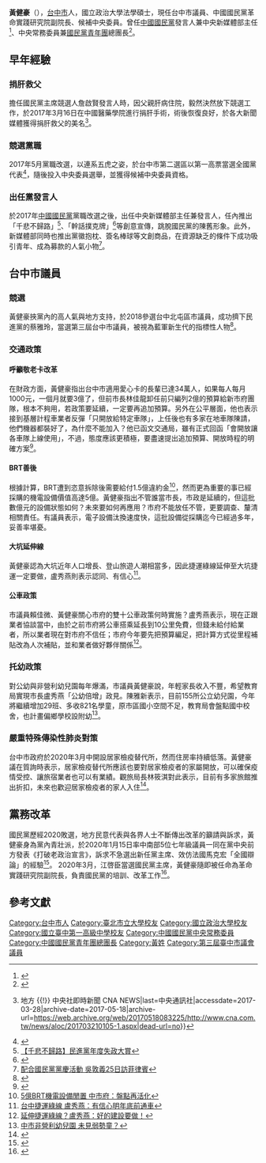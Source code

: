 {{advert|time=2020-04-30T15:17:36+00:00}}
{{Infobox_officeholder
| name = 黃健豪
| image name 
|office =  [[File:Taichung_City_flag.svg|30px]][[臺中市議會|臺中市議會]]第3屆[[第三屆臺中市議員列表|議員]]
|term_start= 2018年12月25日
|term_end= 2022年11月24日
| constituency = 第八選區（[[北屯區|北屯區]]）
|office1 =  [[中國國民黨|中國國民黨]]發言人兼中央新媒體部主任
|term_start1= 2017年9月3日
|term_end1= 2018年9月3日
|chairman1= [[吳敦義|吳敦義]]
| period =
| sex = 男 
| nationality = {{ROC}}
| date of birth = {{birth date and age|1988|6|13|catdlx=}}
| place of birth = {{ROC}}[[臺灣省|臺灣省]][[臺中市|臺中市]]
| party = {{Kmt|23px}}
| educate = 
* [[臺中市立居仁國民中學|臺中市立居仁國民中學]] 畢業
* [[台北市立大學|台北市立大學]]社會暨公共事務學系法學士
* [[國立政治大學|國立政治大學]]政治學研究所法學碩士
| past = 
*[[國立台中第一高級中學|國立台中第一高級中學]]學生會 會長<br><span style="color: blue;">(2004年)</span>
*[[中國國民黨|中國國民黨]] 中央常務委員<br><span style="color: blue;">(2010年－2011年)</span>
*[[國民黨青年團|國民黨青年團]] 總團長<br><span style="color: blue;">(2010年－2011年)</span>
*[[連勝文|連勝文]]競選台北市長辦公室 青年發言人<br><span style="color: blue;">(2014年)</span>
*[[中華民國經濟部|中華民國經濟部]] 同簡任秘書<br><span style="color: blue;">(2015年－2016年)</span>
*青興資本投資公司 投資經理<br><span style="color: blue;">(2016年－2017年)</span>
*[[詹啟賢|詹啟賢]]競選主席辦公室 發言人<br><span style="color: blue;">(2017年)</span>
*[[中國國民黨|中國國民黨]]全國代表大會 代表<br><span style="color: blue;">(2017年－)</span>
*[[中國國民黨|中國國民黨]] 候補中央委員<br><span style="color: blue;">(2017年－)</span>
*[[中國國民黨|中國國民黨]] 發言人<br><span style="color: blue;">(2017年－2018年)</span>
*[[中國國民黨|中國國民黨]] 中央新媒體部代理主任<br><span style="color: blue;">(2017年－2018年)</span>
*第3屆[[臺中市議會|臺中市議會]]議員<br><span style="color: blue;">(2018年12月25日－)</span>
*[[中國國民黨|中國國民黨]] 革命實踐研究院 副院長<br><span style="color: blue;">(2020年3月5日－)</span>
}}
'''黃健豪'''（{{bd|1988年|6月13日}}），[[台中市|台中市]]人，國立政治大學法學碩士，現任台中市議員、中國國民黨革命實踐研究院副院長、候補中央委員。曾任[[中國國民黨|中國國民黨]]發言人兼中央新媒體部主任<ref>{{Cite web |url=https://video.udn.com/news/746319 |title=培養人才 藍也組七年級發言人團 |access-date=2017-10-07 |archive-date=2018-06-12 |archive-url=https://web.archive.org/web/20180612163224/https://video.udn.com/news/746319 |dead-url=no }}</ref>、中央常務委員兼[[國民黨青年團|國民黨青年團]]總團長<ref>{{Cite web|url=https://www.youtube.com/watch?v=y1_6krTGVBs|title=中國國民黨第五屆青年團總團長_黃健豪|accessdate=2010-09-26|author=|date=|publisher=|archive-date=2017-05-11|archive-url=https://web.archive.org/web/20170511060051/https://www.youtube.com/watch?v=y1_6krTGVBs|dead-url=no}}</ref>。

== 早年經驗 ==
=== 捐肝救父 ===

擔任國民黨主席競選人詹啟賢發言人時，因父親肝病住院，毅然決然放下競選工作，於2017年3月16日在中國醫藥學院進行捐肝手術，術後恢復良好，於各大新聞媒體獲得捐肝救父的美名<ref>{{Cite news|url=http://www.cna.com.tw/news/aloc/201703210105-1.aspx|title=幕僚捐肝救父  詹啟賢感佩赴醫院探視 {{!}} 地方 {{!}} 中央社即時新聞 CNA NEWS|last=中央通訊社|accessdate=2017-03-28|archive-date=2017-05-18|archive-url=https://web.archive.org/web/20170518083225/http://www.cna.com.tw/news/aloc/201703210105-1.aspx|dead-url=no}}</ref>。

=== 競選黨職 ===

2017年5月黨職改選，以連系五虎之姿，於台中市第二選區以第一高票當選全國黨代表<ref>{{Cite web |url=https://udn.com/news/story/6656/2327898 |title=連系子弟兵搶攻黨代表選舉 連勝文要再戰柯P？ |access-date=2017-10-07 |archive-date=2017-10-07 |archive-url=https://web.archive.org/web/20171007121248/https://udn.com/news/story/6656/2327898 |dead-url=no }}</ref>，隨後投入中央委員選舉，並獲得候補中央委員資格。

=== 出任黨發言人 ===

於2017年[[中國國民黨|中國國民黨]]黨職改選之後，出任中央新媒體部主任兼發言人，任內推出「千悲不歸路」<ref>[https://www.facebook.com/mykmt/videos/%E5%8D%83%E6%82%B2%E4%B8%8D%E6%AD%B8%E8%B7%AF%E6%B0%91%E9%80%B2%E9%BB%A8%E5%B9%B4%E5%BA%A6%E5%A4%B1%E6%94%BF%E5%A4%A7%E8%B3%9E%E4%BB%80%E9%BA%BC%E8%94%A1%E8%8B%B1%E6%96%87%E4%BE%86%E5%88%B0%E5%9C%8B%E6%B0%91%E9%BB%A8%E8%AC%99%E5%8D%91%E8%AC%99%E5%8D%91%E5%86%8D%E8%AC%99%E5%8D%91%E4%BE%86%E7%8E%A9%E6%A1%8C%E9%81%8A%E5%95%8A/10156008510597973/ 【千悲不歸路】民進黨年度失政大賞]</ref>、「幹話撲克牌」<ref>{{Cite web |url=https://udn.com/vote2018/story/7325/3491551 |title=超夯「幹話撲克牌」 台中這2個議員候選人有一手好牌 |access-date=2019-01-30 |archive-date=2019-01-30 |archive-url=https://web.archive.org/web/20190130165313/https://udn.com/vote2018/story/7325/3491551 |dead-url=no }}</ref>等創意宣傳，跳脫國民黨的陳舊形象。此外，新媒體部同時也推出黨徽抱枕、簽名棒球等文創商品，在資源缺乏的條件下成功吸引青年、成為募款的人氣小物<ref>[https://tw.appledaily.com/new/realtime/20171122/1246029/ 配合國民黨黨慶活動 吳敦義25日訪菲律賓]</ref>。

== 台中市議員 ==
=== 競選 ===

黃健豪挾黨內的高人氣與地方支持，於2018參選台中北屯區市議員，成功擠下民進黨的蔡雅玲，當選第三屆台中市議員，被視為藍軍新生代的指標性人物<ref>{{Cite web |url=https://www.chinatimes.com/realtimenews/20181125002513-260407 |title=台中》老將沈佑蓮5連霸 新人黃健豪插旗成功 |access-date=2019-01-30 |archive-date=2020-06-10 |archive-url=https://web.archive.org/web/20200610045633/https://www.chinatimes.com/realtimenews/20181125002513-260407 |dead-url=no }}</ref>。

=== 交通政策 ===
==== 呼籲敬老卡改革 ====

在財政方面，黃健豪指出台中市適用愛心卡的長輩已達34萬人，如果每人每月1000元，一個月就要3億了，但前市長林佳龍卸任前只編列2億的預算給新市府團隊，根本不夠用，若政策要延續，一定要再追加預算。另外在公平層面，他也表示接到基層計程車業者反彈「只開放給特定車隊」，上任後也有多家在地車隊陳請，他們機器都裝好了，為什麼不能加入？他已函文交通局，雖有正式回函「會開放讓各車隊上線使用」，不過，態度應該更積極，要盡速提出追加預算、開放時程的明確方案<ref>{{Cite web |url=https://udn.com/news/story/7325/3611609 |title=藍綠議員都聲援 中市敬老卡搭小黃應開放所有車隊 |access-date=2019-01-30 |archive-date=2019-04-22 |archive-url=https://web.archive.org/web/20190422100810/https://udn.com/news/story/7325/3611609 |dead-url=no }}</ref>。

==== BRT善後 ====

根據計算，BRT遭到恣意拆除後需要給付1.5億違約金<ref>[https://udn.com/news/story/11322/3687881 5億BRT機電設備閒置 中市府：盤點再活化]</ref>，然而更為重要的事已經採購的機電設備價值高達5億。黃健豪指出不管誰當市長，市政是延續的，但這批數億元的設備狀態如何？未來要如何再應用？市府不能放任不管，更要調查、釐清相關責任。有議員表示，電子設備汰換速度快，這批設備從採購迄今已經過多年，妥善率堪憂。

==== 大坑延伸線 ====

黃健豪認為大坑近年人口增長、登山旅遊人潮相當多，因此捷運綠線延伸至大坑捷運一定要做，盧秀燕則表示認同、有信心<ref>[https://udn.com/news/story/11322/3693557 台中捷運綠線 盧秀燕：有信心明年底前通車]</ref>。

==== 公車政策 ====

市議員賴佳微、黃健豪關心市府的雙十公車政策何時實施？盧秀燕表示，現在正跟業者協談當中，由於之前市府將公車搭乘延長到10公里免費，但錢未給付給業者，所以業者現在對市府不信任；市府今年要先把預算編足，把計算方式從里程補貼改為人次補貼，並和業者做好夥伴關係<ref>[https://www.chinatimes.com/realtimenews/20190312000019-260407 延伸捷運綠線？盧秀燕：好的建設要做！]</ref>。

=== 托幼政策 ===

對公幼與非營利幼兒園每年爆滿，市議員黃健豪說，年輕家長收入不豐，希望教育局實現市長盧秀燕「公幼倍增」政見。陳雅新表示，目前155所公立幼兒園，今年將繼續增加29班、多收821名學童，原市區國小空間不足，教育局會盤點國中校舍，也計畫偏鄉學校設附幼<ref>[https://udn.com/news/story/11322/367745 中市非營利幼兒園 未見弱勢童？]</ref>。

=== 嚴重特殊傳染性肺炎對策 ===

台中市政府於2020年3月中開設居家檢疫替代所，然而住房率持續低落。黃健豪議在質詢時表示，居家檢疫替代所應該也要對居家檢疫者的家屬開放，可以確保疫情受控、讓旅宿業者也可以有業績。觀旅局長林筱淇對此表示，目前有多家旅館推出折扣，未來也歡迎居家檢疫者的家人入住<ref>{{Cite web |url=https://tw.news.yahoo.com/%E4%B8%AD%E5%B8%82%E5%B1%85%E5%AE%B6%E6%AA%A2%E7%96%AB%E6%9B%BF%E4%BB%A3%E6%89%80%E5%A4%9A%E4%BA%BA%E7%94%B3%E8%AB%8B-2%E4%BA%BA%E9%80%9A%E9%81%8E%E5%AF%A9%E6%A0%B8%E4%B8%8B%E5%8D%88%E5%85%A5%E4%BD%8F-072822924.html |title=中市居家檢疫替代所多人申請 2人通過審核下午入住 |access-date=2020-04-08 |archive-date=2020-03-21 |archive-url=https://web.archive.org/web/20200321140235/https://tw.news.yahoo.com/%E4%B8%AD%E5%B8%82%E5%B1%85%E5%AE%B6%E6%AA%A2%E7%96%AB%E6%9B%BF%E4%BB%A3%E6%89%80%E5%A4%9A%E4%BA%BA%E7%94%B3%E8%AB%8B-2%E4%BA%BA%E9%80%9A%E9%81%8E%E5%AF%A9%E6%A0%B8%E4%B8%8B%E5%8D%88%E5%85%A5%E4%BD%8F-072822924.html |dead-url=no }}</ref>。

== 黨務改革 ==

國民黨歷經2020敗選，地方民意代表與各界人士不斷傳出改革的籲請與訴求，黃健豪身為黨內青壯派，於2020年1月15日率中南部5位七年級議員一同在黨中央前方發表《打破老政治宣言》，訴求不急選出新任黨主席、效仿法國馬克宏「全國辯論」的經驗<ref>{{Cite web |url=https://www.storm.mg/article/2185482 |title=為國民黨找生路　黃健豪：可參考法國馬克宏經驗辦「全國辯論」 |access-date=2020-04-08 |archive-date=2020-11-29 |archive-url=https://web.archive.org/web/20201129175616/https://www.storm.mg/article/2185482 |dead-url=no }}</ref>。 2020年3月，江啓臣當選國民黨主席，黃健豪隨即被任命為革命實踐研究院副院長，負責國民黨的培訓、改革工作<ref>{{Cite web |url=https://udn.com/news/story/6656/4442833 |title=聯合新聞網：31歲黃健豪任革實院副院長 創意+邏輯跳脫國民黨老思維 |access-date=2020-04-08 |archive-date=2020-06-07 |archive-url=https://web.archive.org/web/20200607115646/https://udn.com/news/story/6656/4442833 |dead-url=no }}</ref>。

==參考文獻==
<references/>
{{臺中市第3屆議員}}
[[Category:台中市人|Category:台中市人]]
[[Category:臺北市立大學校友|Category:臺北市立大學校友]]
[[Category:國立政治大學校友|Category:國立政治大學校友]]
[[Category:國立臺中第一高級中學校友|Category:國立臺中第一高級中學校友]]
[[Category:中國國民黨中央常務委員|Category:中國國民黨中央常務委員]]
[[Category:中國國民黨青年團總團長|Category:中國國民黨青年團總團長]]
[[Category:黃姓|Category:黃姓]]
[[Category:第三屆臺中市議會議員|Category:第三屆臺中市議會議員]]